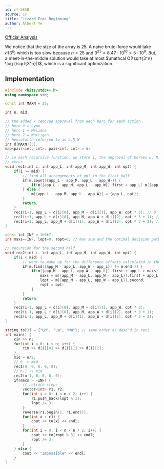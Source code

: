 ```yaml
---
id: cf-585D
source: CF
title: "Lizard Era: Beginning"
author: Albert Ye
---
```


[Official Analysis](https://codeforces.com/blog/entry/20898)

We notice that the size of the array is 25. A naive brute-force would take $\mathcal O(3^n)$ which is too slow because $n = 25$ and $3^25 = 8.47 \cdot 10^10 > 5 \cdot 10^9$. But, a meet-in-the-middle solution would take at most $\mathcal O(\sqrt{3^n} \log (\sqrt{3^n}))$, which is a significant optimization. 

## Implementation

<LanguageSection>
<CPPSection>

```cpp
#include <bits/stdc++.h>
using namespace std;

const int MAXN = 25;

int n, mid;

// the added / removed approval from each hero for each action
// hero 0 = Lynn
// hero 1 = Meliana
// hero 2 = Worrigan
// henceforth referred to as L,M,W
int d[MAXN][3];
map<pair<int, int>, pair<int, int> > m;

// in each recursive function, we store i, the approval of heroes L, M, W, and then an integer saving our decision path
// recur
void rec1(int i, int app_L, int app_M, int app_W, int opt) {
	if(i >= mid) {
		// find all arrangements of ppl in the first half
		if(m.count({app_L - app_M, app_L - app_W})) {
			if(m[{app_L - app_M, app_L - app_W}].first < app_L) m[{app_L - app_M, app_L - app_W}] = {app_L, opt};
		} else {
			m[{app_L - app_M, app_L - app_W}] = {app_L, opt};
		}
		return;
	}
	rec1(i+1, app_L + d[i][0], app_M + d[i][1], app_W, opt * 3); // 0 - take L, M
	rec1(i+1, app_L + d[i][0], app_M, app_W + d[i][2], opt * 3 + 1); // 1 - take L, W
	rec1(i+1, app_L, app_M + d[i][1], app_W + d[i][2], opt * 3 + 2); // 2 - take M, W
}

const int INF = 1e9+7;
int maxs=-INF, lopt=0, ropt=0; // max sum and the optimal decision paths

// recursion for the second half
void rec2(int i, int app_L, int app_M, int app_W, int opt) {
	if(i < mid) {
		// want to make up for the difference offsets calculated in the first half
		if(m.find({app_M - app_L, app_W - app_L}) != m.end()) {
			if(m[{app_M - app_L, app_W - app_L}].first + app_L > maxs) {
				maxs = m[{app_M - app_L, app_W - app_L}].first + app_L;
				lopt = m[{app_M - app_L, app_W - app_L}].second;
				ropt = opt;
			}
		}
		return;
	}
	rec2(i-1, app_L + d[i][0], app_M + d[i][1], app_W, opt * 3);
	rec2(i-1, app_L + d[i][0], app_M, app_W + d[i][2], opt * 3 + 1);
	rec2(i-1, app_L, app_M + d[i][1], app_W + d[i][2], opt * 3 + 2);
}

string to[3] = {"LM", "LW", "MW"}; // same order as desc'd in rec1
int main() {
	cin >> n;
	for(int i = 0; i < n; i++) {
		cin >> d[i][0] >> d[i][1] >> d[i][2];
	}
	mid = n/2;
	// 0 -> mid
	rec1(0, 0, 0, 0, 0);
	// n-1 -> mid
	rec2(n-1, 0, 0, 0, 0);
	if(maxs > -INF) {
		// retrace steps
		vector<int> r1, r2;
		for(int i = 0; i < n / 2; i++) {
			r1.push_back(lopt % 3);
			lopt /= 3;
		}
		reverse(r1.begin(), r1.end());
		for(int x : r1) {
			cout << to[x] << endl;
		}
		for(int i = 0; i < n - n / 2; i++) {
			cout << to[ropt % 3] << endl;
			ropt /= 3;
		}
	} else {
		cout << "Impossible" << endl;
	}
}
```
</CPPSection>
</LanguageSection>

